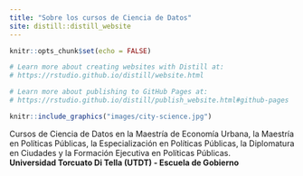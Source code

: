 ```yaml
---
title: "Sobre los cursos de Ciencia de Datos"
site: distill::distill_website
---
```


```r
knitr::opts_chunk$set(echo = FALSE)

# Learn more about creating websites with Distill at:
# https://rstudio.github.io/distill/website.html

# Learn more about publishing to GitHub Pages at:
# https://rstudio.github.io/distill/publish_website.html#github-pages

```



```r
knitr::include_graphics("images/city-science.jpg")

```


Cursos de Ciencia de Datos en la Maestría de Economía Urbana, la Maestría en Políticas Públicas, la Especialización en Políticas Públicas, la Diplomatura en Ciudades y la Formación Ejecutiva en Políticas Públicas.  
**Universidad Torcuato Di Tella (UTDT) - Escuela de Gobierno**


